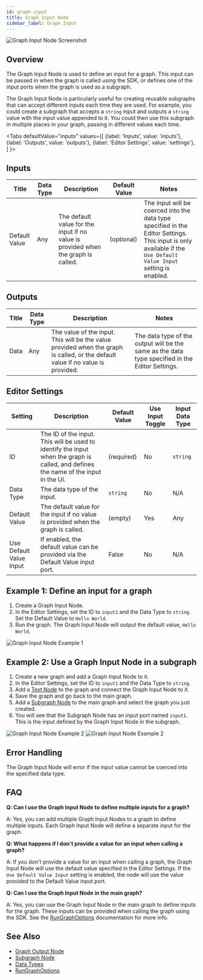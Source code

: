 ```yaml
---
id: graph-input
title: Graph Input Node
sidebar_label: Graph Input
---
```



![Graph Input Node Screenshot](./assets/graph-input-node.png)

## Overview

The Graph Input Node is used to define an input for a graph. This input can be passed in when the graph is called using the SDK, or defines one of the input ports when the graph is used as a subgraph.

The Graph Input Node is particularly useful for creating reusable subgraphs that can accept different inputs each time they are used. For example, you could create a subgraph that accepts a `string` input and outputs a `string` value with the input value appended to it. You could then use this subgraph in multiple places in your graph, passing in different values each time.

<Tabs
  defaultValue="inputs"
  values={[
    {label: 'Inputs', value: 'inputs'},
    {label: 'Outputs', value: 'outputs'},
    {label: 'Editor Settings', value: 'settings'},
  ]
}>

<TabItem value="inputs">

## Inputs

| Title         | Data Type | Description                                                                       | Default Value | Notes                                                                                                                                                            |
| ------------- | --------- | --------------------------------------------------------------------------------- | ------------- | ---------------------------------------------------------------------------------------------------------------------------------------------------------------- |
| Default Value | Any       | The default value for the input if no value is provided when the graph is called. | (optional)    | The input will be coerced into the data type specified in the Editor Settings. This input is only available if the `Use Default Value Input` setting is enabled. |

</TabItem>

<TabItem value="outputs">

## Outputs

| Title | Data Type | Description                                                                                                                     | Notes                                                                                           |
| ----- | --------- | ------------------------------------------------------------------------------------------------------------------------------- | ----------------------------------------------------------------------------------------------- |
| Data  | Any       | The value of the input. This will be the value provided when the graph is called, or the default value if no value is provided. | The data type of the output will be the same as the data type specified in the Editor Settings. |

</TabItem>

<TabItem value="settings">

## Editor Settings

| Setting                 | Description                                                                                                                         | Default Value | Use Input Toggle | Input Data Type |
| ----------------------- | ----------------------------------------------------------------------------------------------------------------------------------- | ------------- | ---------------- | --------------- |
| ID                      | The ID of the input. This will be used to identify the input when the graph is called, and defines the name of the input in the UI. | (required)    | No               | `string`        |
| Data Type               | The data type of the input.                                                                                                         | `string`      | No               | N/A             |
| Default Value           | The default value for the input if no value is provided when the graph is called.                                                   | (empty)       | Yes              | Any             |
| Use Default Value Input | If enabled, the default value can be provided via the Default Value input port.                                                     | False         | No               | N/A             |

</TabItem>

</Tabs>

## Example 1: Define an input for a graph

1. Create a Graph Input Node.
2. In the Editor Settings, set the ID to `input1` and the Data Type to `string`. Set the Default Value to `Hello World`.
3. Run the graph. The Graph Input Node will output the default value, `Hello World`.

![Graph Input Node Example 1](./assets/graph-input-node-example-01.png)

## Example 2: Use a Graph Input Node in a subgraph

1. Create a new graph and add a Graph Input Node to it.
2. In the Editor Settings, set the ID to `input1` and the Data Type to `string`.
3. Add a [Text Node](./text.mdx) to the graph and connect the Graph Input Node to it.
4. Save the graph and go back to the main graph.
5. Add a [Subgraph Node](./subgraph.mdx) to the main graph and select the graph you just created.
6. You will see that the Subgraph Node has an input port named `input1`. This is the input defined by the Graph Input Node in the subgraph.

![Graph Input Node Example 2](./assets/graph-input-node-example-02.png)
![Graph Input Node Example 2](./assets/graph-input-node-example-02-2.png)

## Error Handling

The Graph Input Node will error if the input value cannot be coerced into the specified data type.

## FAQ

**Q: Can I use the Graph Input Node to define multiple inputs for a graph?**

A: Yes, you can add multiple Graph Input Nodes to a graph to define multiple inputs. Each Graph Input Node will define a separate input for the graph.

**Q: What happens if I don't provide a value for an input when calling a graph?**

A: If you don't provide a value for an input when calling a graph, the Graph Input Node will use the default value specified in the Editor Settings. If the `Use Default Value Input` setting is enabled, the node will use the value provided to the Default Value input port.

**Q: Can I use the Graph Input Node in the main graph?**

A: Yes, you can use the Graph Input Node in the main graph to define inputs for the graph. These inputs can be provided when calling the graph using the SDK. See the [RunGraphOptions](../api-reference/node/RunGraphOptions) documentation for more info.

## See Also

- [Graph Output Node](./graph-output.mdx)
- [Subgraph Node](./subgraph.mdx)
- [Data Types](../user-guide/data-types.md)
- [RunGraphOptions](../api-reference/node/RunGraphOptions)
